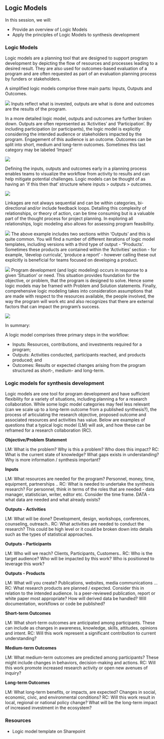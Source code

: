 ## Logic Models

In this session, we will:

- Provide an overview of Logic Models
- Apply the principles of Logic Models to synthesis development

### Logic Models

Logic models are a planning tool that are designed to support program development by depicting the flow of resources and processes leading to a desired result. They are also used for outcomes-based evaluation of a program and are often requested as part of an evaluation planning process by funders or stakeholders.  

A simplified logic models comprise three main parts: Inputs, Outputs and Outcomes.

![](images/LM1.png)
Inputs reflect what is invested, outputs are what is done and outcomes are the results of the program.

In a more detailed logic model, outputs and outcomes are further broken down. Outputs are often represented as 'Activities' and 'Participation'. By including participation (or participants), the logic model is explicitly considering the intended audience or stakeholders impacted by the program. Engagement of this audience is an outcome. Outcomes can be split into short, medium and long-term outcomes. Sometimes this last category may be labeled 'Impact'

![](images/LM2.png)

Defining the inputs, outputs and outcomes early in a planning process enables teams to visualize the workflow from activity to results and can help mitigate potential challenges. Logic models can be thought of as having an 'if this then that' structure where inputs > outputs > outcomes.

![](images/LM3.png)

Linkages are not always sequential and can be within categories, bi-directional and/or include feedback loops. Detailing this complexity of relationships, or theory of action, can be time consuming but is a valuable part of the thought process for project planning. In exploring all relationships, logic modeling also allows for assessing program feasibility.

![](images/LM4.png)
The above example includes two sections within 'Outputs' and this is quite common. You will find a number of different iterations of logic model templates, including versions with a third type of output - "Products'. Sometimes these products are contained within the 'Activities' section - for example, 'develop curricula', 'produce a report' - however calling these out explicitly is beneficial for teams focused on developing a product.

![](images/LM5.png)
Program development (and logic modeling) occurs in response to a given 'Situation' or need. This situation provides foundation for the objective, or problem, that the program is designed to solve. Hence some logic models may be framed with Problem and Solution statements. Finally, comprehensive logic modeling takes into consideration assumptions that are made with respect to the resources available, the people involved, the way the program will work etc and also recognizes that there are external factors that can impact the program's success.

![](images/LM6.png)

In summary:

A logic model comprises three primary steps in the workflow:

- Inputs: Resources, contributions, and investments required for a program;
- Outputs: Activities conducted, participants reached, and products produced; and
- Outcomes: Results or expected changes arising from the program structured as short-, medium- and long-term.


### Logic models for synthesis development

Logic models are one tool for program development and have sufficient flexibility for a variety of situations, including planning a for a research collaboration. While some logic model categories may feel less relevant (can we scale up to a long-term outcome from a published synthesis?), the process of articulating the research objective, proposed outcome and associated resources and activities has value. Below are examples of questions that a typical logic model (LM) will ask, and how these can be reframed for a research collaboration (RC).

**Objective/Problem Statement** 

LM: What is the problem? Why is this a problem? Who does this impact?
RC: What is the current state of knowledge? What gaps exists in understanding? Why is more information / synthesis important?

**Inputs**

LM: What resources are needed for the program? Personnel, money, time, equipment, partnerships ..
RC: What is needed to undertake the synthesis research? For personnel, think in terms of the roles that are needed - data manager, statistician, writer, editor etc. Consider the time frame. DATA - what data are needed and what already exists?

**Outputs - Activities**

LM: What will be done? Development, design, workshops, conferences, counseling, outreach..
RC: What activities are needed to conduct the research? This could be high level or it could be broken down into details such as the types of statistical approaches.

**Outputs - Participants**

LM: Who will we reach? Clients, Participants, Customers..
RC: Who is the target audience? Who will be impacted by this work? Who is positioned to leverage this work? 

**Outputs - Products**

LM: What will you create? Publications, websites, media communications ...
RC: What research products are planned / expected. Consider this in relation to the intended audience. Is a peer-reviewed publication, report or white paper most appropriate? How will derived data be handled? Will documentation, workflows or code be published?

**Short-term Outcomes**

LM: What short-term outcomes are anticipated among participants. These can include as changes in awareness, knowledge, skills, attitudes, opinions and intent. 
RC: Will this work represent a significant contribution to current understanding? 

**Medium-term Outcomes**

LM: What medium-term outcomes are predicted among participants? These might include changes in behaviors, decision-making and actions. 
RC: Will this work promote increased research activity or open new avenues of inquiry?

**Long-term Outcomes**

LM: What long-term benefits, or impacts, are expected? Changes in social, economic, civic, and environmental conditions?
RC: Will this work result in local, regional or national policy change? What will be the long-term impact of increased investment in the ecosystem?

### Resources

- Logic model template on Sharepoint



